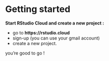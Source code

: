 # Getting started 


**Start RStudio Cloud and create a new project : **


- go to  **https://rstudio.cloud**
- sign-up (you can use your gmail account) 
- create a new project.

you're good to go !




